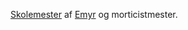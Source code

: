 {{title:Gideon Randal}}
{{author:Laura Holmegaard}}
{{timestamp:2009-09-18T14:10:50Z}}
{{copyright:Gideon Randal}}
[[Skolemester]] af [[Emyr]] og morticistmester.